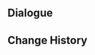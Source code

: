 {{Genius Invokation TCG Stage
|title        = Kinich: Serious
|type         = Serious Showdown
|group        = Invitation Board
|character    = Kinich
|requirement  = 7
|introduction = "If you build your deck just right, it should be possible to play a game as thrilling as any extreme sport..."<br>{{Color|bp|Special Rule: "Kinich" starts with the Talent Card "Night Realm's Gift: Repaid in Full" equipped.}}
|objective_1  = Achieve victory
|reward_1     = Lucky Coin*1000
|lineup       = Kinich;Mualani;Klee
|action       = Night Realm's Gift: Repaid in Full;Night Realm's Gift: Repaid in Full;"Scions of the Canopy";"Scions of the Canopy";Eremite Teatime;Eremite Teatime;Yumkasaurus;Yumkasaurus;Qucusaurus;Qucusaurus;The Bestest Travel Companion!;The Bestest Travel Companion!;Iktomisaurus;Iktomisaurus;Saurus Crackers;Saurus Crackers;Atea;Atea;Stadium of the Sacred Flame;Stadium of the Sacred Flame;Demon-Warrior's Feather Mask;Demon-Warrior's Feather Mask;Plunging Strike;Plunging Strike;Dawn Winery;Dawn Winery;Changing Shifts;Changing Shifts;Strategize;Strategize
}}

==Dialogue==
{{Transclude|Genius Invokation TCG/Stage/Kinich|Serious Showdown}}

==Change History==
{{Change History|5.4}}